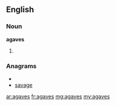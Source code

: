 ==English==
===Noun===
'''agaves'''

# {{plural of|[[agave]]}}

===Anagrams===
* {{alphagram|aaegsv}}
* [[savage#English|savage]]

[[ar:agaves]]
[[fr:agaves]]
[[mg:agaves]]
[[my:agaves]]